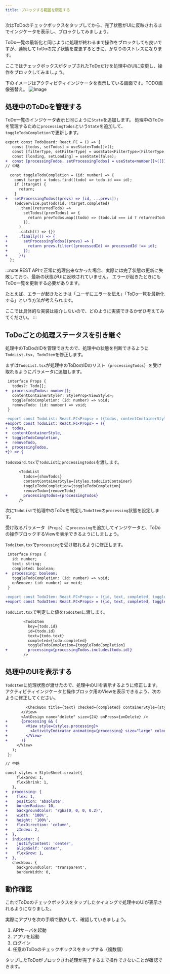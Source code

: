 ```yaml
---
title: ブロックする範囲を限定する
---
```


次はToDoのチェックボックスをタップしてから、完了状態がUIに反映されるまでインジケータを表示し、ブロックしてみましょう。

ToDo一覧の最新化と同じように処理が終わるまで操作をブロックしても良いですが、連続してToDoの完了状態を変更するときに、かなりのストレスになります。

ここではチェックボックスがタップされたToDoだけを処理中のUIに変更し、操作をブロックしてみましょう。

下のイメージはアクティビティインジケータを表示している画面です。TODO画像張替え。
![Image](./indicator.png)

## 処理中のToDoを管理する

ToDo一覧のインジケータ表示と同じように`State`を追加します。
処理中のToDoを管理するために`processingTodos`という`State`を追加して、`toggleTodoCompletion`で更新します。

```diff typescript title="/src/screens/todo/TodoBoard.tsx"
export const TodoBoard: React.FC = () => {
   const [todos, setTodos] = useState<Todo[]>();
   const [filterType, setFilterType] = useState<FilterType>(FilterType.ALL);
   const [loading, setLoading] = useState(false);
+  const [processingTodos, setProcessingTodos] = useState<number[]>([]);
// 中略

  const toggleTodoCompletion = (id: number) => {
    const target = todos.find((todo) => todo.id === id);
    if (!target) {
      return;
    }
+   setProcessingTodos((prevs) => [id, ...prevs]);
    TodoService.putTodo(id, !target.completed)
      .then((returnedTodo) =>
        setTodos((prevTodos) => {
          return prevTodos.map((todo) => (todo.id === id ? returnedTodo : todo));
        }),
      )
      .catch(() => {})
+     .finally(() => {
+       setProcessingTodos((prevs) => {
+         return prevs.filter((processedId) => processedId !== id);
+       });
+     });
  };

```

:::note
REST APIで正常に処理出来なかった場合、実際には完了状態の更新に失敗しており、最新の状態がUIに反映されていません。
エラーが起きたときにもToDo一覧を更新する必要があります。

たとえば、エラーが起きたときは「ユーザにエラーを伝え」「ToDo一覧を最新化する」という方法が考えられます。

ここでは具体的な実装は紹介しないので、どのように実装できるかぜひ考えてみてください。
:::

## ToDoごとの処理ステータスを引き継ぐ

処理中のToDoのIDを管理できたので、処理中の状態を判断できるように`TodoList.tsx`、`TodoItem`を修正します。

まずは`TodoList.tsx`が処理中のToDoのIDのリスト（`processingTodos`）を受け取れるようにパラメータに追加します。

```diff typescritp title="/src/components/parts/todo/TodoList.tsx"
 interface Props {
   todos?: Todo[];
+  processingTodos: number[];
   contentContainerStyle?: StyleProp<ViewStyle>;
   toggleTodoCompletion: (id: number) => void;
   removeTodo: (id: number) => void;
 }

-export const TodoList: React.FC<Props> = ({todos, contentContainerStyle, toggleTodoCompletion, removeTodo}) => {
+export const TodoList: React.FC<Props> = ({
+  todos,
+  contentContainerStyle,
+  toggleTodoCompletion,
+  removeTodo,
+  processingTodos,
+}) => {

```

`TodoBoard.tsx`で`TodoList`に`processingTodos`を渡します。

```diff typescript title="/src/screens/todo/TodoBoard.tsx"
      <TodoList
        todos={showTodos}
        contentContainerStyle={styles.todoListContainer}
        toggleTodoCompletion={toggleTodoCompletion}
        removeTodo={removeTodo}
+       processingTodos={processingTodos}
      />
```

次に`TodoList`で処理中のToDoを判定し`TodoItem`の`processing`状態を設定します。

受け取るパラメータ（`Props`）に`processing`を追加してインジケータと、ToDoの操作ブロックするViewを表示できるようにしましょう。

`TodoItem.tsx`で`processing`を受け取れるように修正します。

```diff typescript title="/src/components/parts/todo/TodoItem.tsx "
 interface Props {
   id: number;
   text: string;
   completed: boolean;
+  processing: boolean;
   toggleTodoCompletion: (id: number) => void;
   onRemove: (id: number) => void;
 }
 
-export const TodoItem: React.FC<Props> = ({id, text, completed, toggleTodoCompletion, onRemove}) => {
+export const TodoItem: React.FC<Props> = ({id, text, completed, toggleTodoCompletion, onRemove, processing}) => {
```

`TodoList.tsx`で判定した値を`TodoItem`に渡します。

```diff typescript title="/src/components/parts/todo/TodoList.tsx"
        <TodoItem
          key={todo.id}
          id={todo.id}
          text={todo.text}
          completed={todo.completed}
          toggleTodoCompletion={toggleTodoCompletion}
+         processing={processingTodos.includes(todo.id)}
        />

```

## 処理中のUIを表示する

`TodoItem`に処理状態が渡せたので、処理中のUIを表示するように修正します。
アクティビティインジケータと操作ブロック用のViewを表示できるよう、次のように修正してください。

```diff typescript title="/src/components/parts/todo/TodoItem.tsx"
         <CheckBox title={text} checked={completed} containerStyle={styles.checkbox} onPress={onToggle} />
       </View>
       <AntDesign name="delete" size={24} onPress={onDelete} />
+      {processing && (
+        <View style={styles.processing}>
+          <ActivityIndicator animating={processing} size="large" color="white" style={styles.indicator} />
+        </View>
+      )}
     </View>
   );
 };

// 中略

const styles = StyleSheet.create({
     flexGrow: 1,
     flexShrink: 1,
   },
+  processing: {
+    flex: 1,
+    position: 'absolute',
+    borderRadius: 10,
+    backgroundColor: 'rgba(0, 0, 0, 0.2)',
+    width: '100%',
+    height: '100%',
+    flexDirection: 'column',
+    zIndex: 2,
+  },
+  indicator: {
+    justifyContent: 'center',
+    alignSelf: 'center',
+    flexGrow: 1,
+  },
   checkbox: {
     backgroundColor: 'transparent',
     borderWidth: 0,
```

## 動作確認

これでToDoのチェックボックスをタップしたタイミングで処理中のUIが表示されるようになりました。

実際にアプリを次の手順で動かして、確認していきましょう。

1. APIサーバを起動
2. アプリを起動
3. ログイン
4. 任意のToDoのチェックボックスをタップする（複数個）

タップしたToDoがブロックされ処理が完了するまで操作できないことが確認できます。
